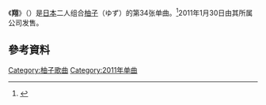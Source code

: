 {{Infobox Single
| Name           = 翔
| Cover Size     =
| Caption        =
| Artist         = [[柚子_(组合)|柚子]]
| from Album     = [[LAND_(柚子专辑)|LAND]]
| Released       = 2011年1月30日
| Format         =
| Recorded       =
| Genre          = [[J-Pop|J-Pop]]
| Language       =
| Length         = 
| Label          =
| Writer         = [[北川悠仁|北川悠仁]]
| Lyricist       =
| Composer       =
| Arranger       =
| Certification  = 
| Chart position = *周榜第5位（[[Oricon公信榜|Oricon]]）
| Last single    = Hey和<br />（2011年）
| This single    = '''翔'''<br />（2011年）
| Next single    = with you<br />（2012年）
| Misc           ={{Extra track listing
 | Album         = LAND
 | Type          = studio
 | prev_track    = 
 | prev_no       = 
 | this_track    = '''翔'''
 | track_no      = 
 | next_track    = 
 | next_no       = 
}}{{Extra track listing
 | Album         = 
 | Type          = greatest
 | prev_track    = 
 | prev_no       = 
 | this_track    = '''翔'''
 | track_no      = 
 | next_track    = 
 | next_no       = 
}}
}}

《'''翔'''》（{{jpn|j=翔}}）是[[日本|日本]]二人组合[[柚子_(組合)|柚子]]（ゆず）的第34张单曲。<ref>{{Cite web|url =http://www.senha-yuzu.jp/discography/single/index.php|title =ゆず Official Website | ディスコグラフィ | シングル|accessdate =2016-05-31|author =|date =|publisher =|language =ja|deadurl =yes|archiveurl =https://web.archive.org/web/20160602084404/http://www.senha-yuzu.jp/discography/single/index.php|archivedate =2016-06-02}}</ref>2011年1月30日由其所属公司{{link-ja|Senha&Company|セーニャ・アンド・カンパニー}}发售。

== 參考資料 ==
{{reflist}}

{{柚子单曲}}
{{音乐小作品}}

{{DEFAULTSORT:Shyou}}
[[Category:柚子歌曲|Category:柚子歌曲]]
[[Category:2011年单曲|Category:2011年单曲]]